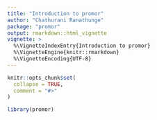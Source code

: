 ```yaml
---
title: "Introduction to promor"
author: "Chathurani Ranathunge"
package: "promor"
output: rmarkdown::html_vignette
vignette: >
  %\VignetteIndexEntry{Introduction to promor}
  %\VignetteEngine{knitr::rmarkdown}
  %\VignetteEncoding{UTF-8}
---
```


```r
knitr::opts_chunk$set(
  collapse = TRUE,
  comment = "#>"
)
```

```r
library(promor)
```
